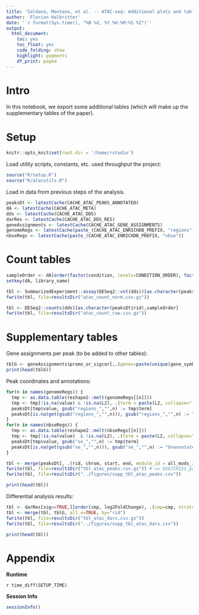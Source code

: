 ```yaml
---
title: 'Saldana, Montano, et al. -- ATAC-seq: Additional plots and tables' 
author: 'Florian Halbritter'
date: '`r format(Sys.time(), "%B %d, %Y %H:%M:%S %Z")`'
output:
  html_document: 
    toc: yes
    toc_float: yes
    code_folding: show
    highlight: pygments
    df_print: paged
---
```



# Intro

In this notebook, we export some additional tables (which will make up the
supplementary tables of the paper).


# Setup

```r
knitr::opts_knit$set(root.dir = '/home/rstudio')
```

Load utility scripts, constants, etc. used throughput the project:

```r
source("R/setup.R")
source("R/atacutils.R")
```

Load in data from previous steps of the analysis.

```r
peaksDt <- latestCache(CACHE_ATAC_PEAKS_ANNOTATED)
dA <- latestCache(CACHE_ATAC_META)
dds <- latestCache(CACHE_ATAC_DDS)
darRes <- latestCache(CACHE_ATAC_DDS_RES)
geneAssignments <- latestCache(CACHE_ATAC_GENE_ASSIGNMENTS)
genomeRegs <- latestCache(paste_(CACHE_ATAC_ENRICHDB_PREFIX, "regions"))
nbseRegs <- latestCache(paste_(CACHE_ATAC_ENRICHDB_PREFIX, "nbse"))
```





# Count tables

```r
sampleOrder <- dA[order(factor(condition, levels=CONDITION_ORDER), factor(day, levels=DAY_ORDER)), library_name]
setkey(dA, library_name)

tbl <- SummarizedExperiment::assay(DESeq2::vst(dds))[as.character(peaksDt$rid),sampleOrder]
fwrite(tbl, file=resultsDir("atac_count_norm.csv.gz"))

tbl <- DESeq2::counts(dds)[as.character(peaksDt$rid),sampleOrder]
fwrite(tbl, file=resultsDir("atac_count_raw.csv.gz"))
```


# Supplementary tables

Gene assignments per peak (to be added to other tables):  

```r
tblG <- geneAssignments$promo_or_sigcor[,.(genes=paste(unique(gene_symbol), collapse=",")),by=rid]
print(head(tblG))
```


Peak coordinates and annotations:

```r
for(n in names(genomeRegs)) {
  tmp <- as.data.table(reshape2::melt(genomeRegs[[n]]))
  tmp <- tmp[!is.na(value) & !is.na(L2), .(term = paste(L2, collapse=",")), by=value]
  peaksDt[tmp$value, gsub("regions_","",n) := tmp$term]
  peaksDt[is.na(get(gsub("regions_","",n))), gsub("regions_","",n) := "Unannotated"]
}
for(n in names(nbseRegs)) {
  tmp <- as.data.table(reshape2::melt(nbseRegs[[n]]))
  tmp <- tmp[!is.na(value)  & !is.na(L2), .(term = paste(L2, collapse=",")), by=value]
  peaksDt[tmp$value, gsub("se_","",n) := tmp$term]
  peaksDt[is.na(get(gsub("se_","",n))), gsub("se_","",n) := "Unannotated"]
}

tbl <- merge(peaksDt[, .(rid, chrom, start, end, module_id = all_mods_id, dhs_type, catlas_type, enhatlas_type, chromhmm_type, vg2017_type, bo2017_type, ga2020top_type, `17q_up`, `17q_down`, `17q1q_up`, `17q1q_down`, `17q1qMYCN_up`, `17q1qMYCN_down`)], tblG, all.x=TRUE, by="rid")
fwrite(tbl, file=resultsDir("tbl_atac_peaks.csv.gz")) # == GSE219151_peak_annot.csv.gz
fwrite(tbl, file=resultsDir("../figures/supp_tbl_atac_peaks.csv")) 

print(head(tbl))
```

Differential analysis results:

```r
tbl <- darRes[sig==TRUE,][order(cmp, log2FoldChange), .(cmp=cmp, stratum=stratum, fg=fg, bg=bg, rid, base_mean=sprintf("%.2f", baseMean), lfc=sprintf("%.2f", log2FoldChange), lfc_se=sprintf("%.2f", lfcSE), stat=sprintf("%.2f", stat), pval=sprintf("%.3f", pvalue), padj=sprintf("%.3f", padj))]
tbl <- merge(tbl, tblG, all.x=TRUE, by="rid")
fwrite(tbl, file=resultsDir("tbl_atac_dars.csv.gz"))
fwrite(tbl, file=resultsDir("../figures/supp_tbl_atac_dars.csv"))

print(head(tbl))
```


# Appendix

**Runtime**

`r time_diff(SETUP_TIME)`

**Session Info**

```r
sessionInfo()
```
